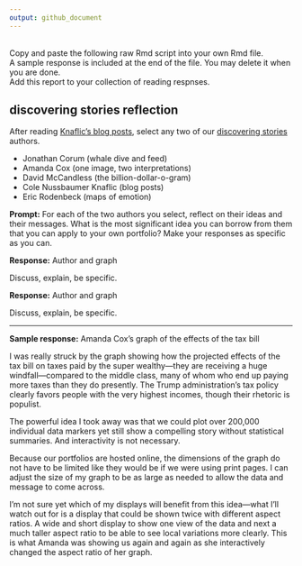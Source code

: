 ```yaml
---
output: github_document
---
```


<br>
Copy and paste the following raw Rmd script into your own Rmd file.    
A sample response is included at the end of the file. You may delete it when you are done.    
Add this report to your collection of reading respnses.    

## discovering stories reflection 

After reading [Knaflic's blog posts](https://github.com/DSR-RHIT/me447-visualizing-data/blob/master/cm/cm403-rhetoric-discovering-stories.md#reading), select any two of our [discovering stories](https://github.com/DSR-RHIT/me447-visualizing-data/blob/master/cm/cm403-rhetoric-discovering-stories.md#discovering-stories) authors. 

- Jonathan Corum (whale dive and feed)  
- Amanda Cox (one image, two interpretations)  
- David McCandless (the billion-dollar-o-gram)  
- Cole Nussbaumer Knaflic (blog posts)  
- Eric Rodenbeck (maps of emotion)  

**Prompt:** For each of the two authors you select, reflect on their ideas and their messages. What is the most significant idea you can borrow from them that you can apply to your own portfolio?  Make your responses as specific as you can. 

**Response:**  Author and graph

Discuss, explain, be specific.  

**Response:**  Author and graph

Discuss, explain, be specific.  


-----

**Sample response:** Amanda Cox's graph of the effects of the tax bill 

I was really struck by the graph showing how the projected effects of the tax bill on taxes paid by the super wealthy---they are receiving a huge windfall---compared to the middle class, many of whom who end up paying more  taxes than they do presently. The Trump administration's tax policy clearly favors people with the very highest incomes, though their rhetoric is populist. 

The powerful idea I took away was that we could plot over 200,000 individual data markers yet still show a compelling story without statistical summaries. And interactivity is not necessary. 

Because our portfolios are hosted online, the dimensions of the graph do not have to be limited like they would be if we were using print pages. I can adjust the size of my graph to be as large as needed to allow the data and message to come across. 

I'm not sure yet which of my displays will benefit from this idea---what I'll watch out for is a display that could be shown twice with different aspect ratios. A wide and short display to show one view of the data and next a much taller aspect ratio to be able to see local variations more clearly. This is what Amanda was showing us again and again as she interactively changed the aspect ratio of her graph. 
